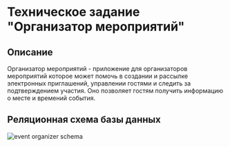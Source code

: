 # Техническое задание "Организатор мероприятий"

## Описание

Организатор мероприятий - приложение для организаторов мероприятий которое может помочь в создании и рассылке электронных приглашений, управлении гостями и следить за подтверждением участия. Оно позволяет гостям получить информацию о месте и времений события.

## Реляционная схема базы данных

![event organizer schema](./resources/event-organizer-schema.svg)
